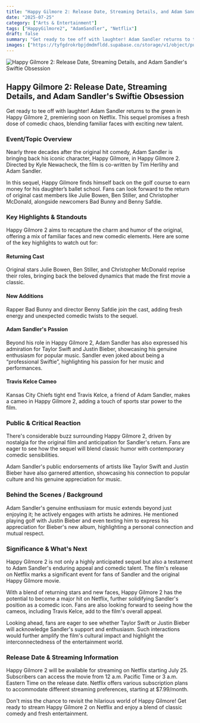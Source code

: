 ```yaml
---
title: "Happy Gilmore 2: Release Date, Streaming Details, and Adam Sandler's Swiftie Obsession"
date: "2025-07-25"
category: ["Arts & Entertainment"]
tags: ["HappyGilmore2", "AdamSandler", "Netflix"]
draft: false
summary: "Get ready to tee off with laughter! Adam Sandler returns to the green in <i>Happy Gilmore 2</i>, premiering soon on Netflix. This sequel promises a fresh dose of comedic chaos, blending familiar faces with exciting new talent."
images: ["https://tyfgdrokrbpjdmdmfldd.supabase.co/storage/v1/object/public/image/2025-07-25-00-03-49-413-04-00.jpg"]
---
```



![Happy Gilmore 2: Release Date, Streaming Details, and Adam Sandler's Swiftie Obsession](https://tyfgdrokrbpjdmdmfldd.supabase.co/storage/v1/object/public/image/2025-07-25-00-03-49-413-04-00.jpg)

## Happy Gilmore 2: Release Date, Streaming Details, and Adam Sandler's Swiftie Obsession

Get ready to tee off with laughter! Adam Sandler returns to the green in Happy Gilmore 2, premiering soon on Netflix. This sequel promises a fresh dose of comedic chaos, blending familiar faces with exciting new talent.

### Event/Topic Overview

Nearly three decades after the original hit comedy, Adam Sandler is bringing back his iconic character, Happy Gilmore, in Happy Gilmore 2. Directed by Kyle Newacheck, the film is co-written by Tim Herlihy and Adam Sandler.

In this sequel, Happy Gilmore finds himself back on the golf course to earn money for his daughter’s ballet school. Fans can look forward to the return of original cast members like Julie Bowen, Ben Stiller, and Christopher McDonald, alongside newcomers Bad Bunny and Benny Safdie.

### Key Highlights & Standouts

Happy Gilmore 2 aims to recapture the charm and humor of the original, offering a mix of familiar faces and new comedic elements. Here are some of the key highlights to watch out for:

#### Returning Cast

Original stars Julie Bowen, Ben Stiller, and Christopher McDonald reprise their roles, bringing back the beloved dynamics that made the first movie a classic.

#### New Additions

Rapper Bad Bunny and director Benny Safdie join the cast, adding fresh energy and unexpected comedic twists to the sequel.

#### Adam Sandler's Passion

Beyond his role in Happy Gilmore 2, Adam Sandler has also expressed his admiration for Taylor Swift and Justin Bieber, showcasing his genuine enthusiasm for popular music. Sandler even joked about being a “professional Swiftie”, highlighting his passion for her music and performances.

#### Travis Kelce Cameo

Kansas City Chiefs tight end Travis Kelce, a friend of Adam Sandler, makes a cameo in Happy Gilmore 2, adding a touch of sports star power to the film.

### Public & Critical Reaction

There's considerable buzz surrounding Happy Gilmore 2, driven by nostalgia for the original film and anticipation for Sandler's return. Fans are eager to see how the sequel will blend classic humor with contemporary comedic sensibilities.

Adam Sandler's public endorsements of artists like Taylor Swift and Justin Bieber have also garnered attention, showcasing his connection to popular culture and his genuine appreciation for music.

### Behind the Scenes / Background

Adam Sandler's genuine enthusiasm for music extends beyond just enjoying it; he actively engages with artists he admires. He mentioned playing golf with Justin Bieber and even texting him to express his appreciation for Bieber's new album, highlighting a personal connection and mutual respect.

### Significance & What's Next

Happy Gilmore 2 is not only a highly anticipated sequel but also a testament to Adam Sandler's enduring appeal and comedic talent. The film's release on Netflix marks a significant event for fans of Sandler and the original Happy Gilmore movie.

With a blend of returning stars and new faces, Happy Gilmore 2 has the potential to become a major hit on Netflix, further solidifying Sandler's position as a comedic icon. Fans are also looking forward to seeing how the cameos, including Travis Kelce, add to the film's overall appeal.

Looking ahead, fans are eager to see whether Taylor Swift or Justin Bieber will acknowledge Sandler's support and enthusiasm. Such interactions would further amplify the film's cultural impact and highlight the interconnectedness of the entertainment world.

### Release Date & Streaming Information

Happy Gilmore 2 will be available for streaming on Netflix starting July 25. Subscribers can access the movie from 12 a.m. Pacific Time or 3 a.m. Eastern Time on the release date. Netflix offers various subscription plans to accommodate different streaming preferences, starting at $7.99/month.

Don't miss the chance to revisit the hilarious world of Happy Gilmore! Get ready to stream Happy Gilmore 2 on Netflix and enjoy a blend of classic comedy and fresh entertainment.


